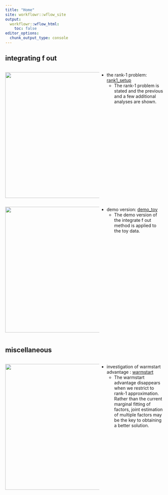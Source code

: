 ```yaml
---
title: "Home"
site: workflowr::wflow_site
output:
  workflowr::wflow_html:
    toc: false
editor_options:
  chunk_output_type: console
---
```



## integrating f out


:::: {style="display: flex;"}
::: {style="min-width: 300px; max-width: 300px"}
<img src="https://joonsukkang.github.io/mf/figure/rank1_setup.Rmd/unnamed-chunk-7-1.png" width="400">
:::
::: {}

+ the rank-1 problem: [rank1_setup](rank1_setup.html)
  + The rank-1 problem is stated and the previous and a few additional analyses are shown.

:::
::::

:::: {style="display: flex;"}
::: {style="min-width: 300px; max-width: 300px"}
<img src="https://joonsukkang.github.io/mf/figure/demo_toy.Rmd/unnamed-chunk-8-1.png" width="400">
:::
::: {}

+ demo version: [demo_toy](demo_toy.html)
  + The demo version of the integrate f out method is applied to the toy data.

:::
::::



## miscellaneous


:::: {style="display: flex;"}
::: {style="min-width: 300px; max-width: 300px"}
<img src="https://joonsukkang.github.io/mf/figure/warmstart.Rmd/unnamed-chunk-7-1.png" width="400">
:::
::: {}

+ investigation of warmstart advantage  : [warmstart](warmstart.html)
  + The warmstart advantage disappears when we restrict to rank-1 approximation. Rather than the current marginal fitting of factors, joint estimation of multiple factors may be the key to obtaining a better solution.

:::
::::




